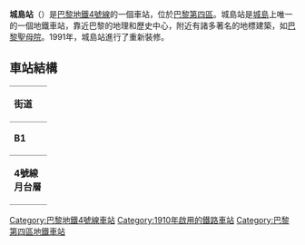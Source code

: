 {{Infobox station
| name                = 城岛站
| symbol_location     = paris
| symbol              = m
| symbol2             = 
| type                = [[巴黎地鐵|巴黎地鐵]]車站
| image               = [[File:Cité_(Paris_Metro),_March_2013_(03).JPG|300px]]
| alt                 = 
| caption             = 
| other_name          = 
| address             = [[巴黎第四區|巴黎第四區]]Place Louis Lépine 2 
| borough             = [[法蘭西島|法蘭西島]]
| country             = 法國
| iso_region          = FR_scale:2000
| coordinates_display = title
| coordinates_format  = dms
| latd  = 48| latm  = 51| lats  = 19| latNS  = N
| longd = 2| longm = 20| longs = 47| longEW = E
| coordinates         = 
| owned               = [[RATP|RATP]]
| operator            = [[RATP|RATP]]
| line                = 
| disabled            = 
| zone                = 1
| opened              = {{Start-date|1910-12-10}}
| closed              = <!-- {{End date|YYYY|MM|DD|df=y}} -->
| services            = 
| map_type            = France Paris
}}
'''城島站'''（{{lang-fr|Cité}}）是[[巴黎地鐵4號線|巴黎地鐵4號線]]的一個車站，位於[[巴黎第四區|巴黎第四區]]。城島站是[[城島|城島]]上唯一的一個地鐵車站，靠近巴黎的地理和歷史中心，附近有諸多著名的地標建築，如[[巴黎聖母院|巴黎聖母院]]。1991年，城島站進行了重新裝修。
== 車站結構 ==
{| border=0 cellspacing=0 cellpadding=3
|style="border-bottom:solid 1px gray;border-top:solid 1px gray;" width=50 valign=top|'''街道'''
|-
|style="border-bottom:solid 1px gray;border-top:solid 1px gray;" width=50 valign=top|'''B1'''
|style="border-top:solid 1px gray;border-bottom:solid 1px gray;" width=100 valign=top|月台連接夾層
|-
|style="border-bottom:solid 1px gray;" width=50 rowspan=10 valign=top|'''4號線月台層'''
|style="border-top:solid 1px gray;border-right:solid 2px black;border-left:solid 2px black;border-bottom:solid 2px black;" colspan=2|<center><small>[[側式月台|側式月台]]，右側開門</small></center>
|-
|style="border-bottom:solid 1px gray;" width=100|北行
|style="border-bottom:solid 1px gray;" width=390|{{arrow|L}} [[File:Metro-M.svg|16x16px]][[File:Paris_Metro_4.svg|16x16px]]往[[克里尼昂古門站|克里尼昂古門]]<small>（[[夏特雷站|夏特雷]]）</small>
|-
|南行
|{{arrow|R}} [[File:Metro-M.svg|16x16px]][[File:Paris_Metro_4.svg|16x16px]]往[[巴涅-露西·奧布拉克站|巴涅-露西·奧布拉克]]<small>（[[聖米歇爾站_(巴黎)|聖米歇爾]]）</small>
|-
|style="border-top:solid 2px black;border-right:solid 2px black;border-left:solid 2px black;border-bottom:solid 1px gray;" colspan=2|<center><small>[[側式月台|側式月台]]，右側開門</small></center>
|}
{{Commons category|Cité (Paris Metro)}}
{{巴黎地鐵4號線}}
{{DEFAULTSORT:Cité}}
[[Category:巴黎地鐵4號線車站|Category:巴黎地鐵4號線車站]]
[[Category:1910年啟用的鐵路車站|Category:1910年啟用的鐵路車站]]
[[Category:巴黎第四區地鐵車站|Category:巴黎第四區地鐵車站]]